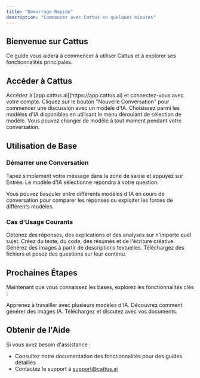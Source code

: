 ```yaml
---
title: "Démarrage Rapide"
description: "Commencez avec Cattus en quelques minutes"
---
```


## Bienvenue sur Cattus

Ce guide vous aidera à commencer à utiliser Cattus et à explorer ses fonctionnalités principales.

## Accéder à Cattus

<Steps>
  <Step title="Se Connecter">
    Accédez à [app.cattus.ai](https://app.cattus.ai) et connectez-vous avec votre compte.
  </Step>

  <Step title="Démarrer une Nouvelle Conversation">
    Cliquez sur le bouton "Nouvelle Conversation" pour commencer une discussion avec un modèle d'IA.
  </Step>

  <Step title="Sélectionner Votre Modèle">
    Choisissez parmi les modèles d'IA disponibles en utilisant le menu déroulant de sélection de modèle. Vous pouvez changer de modèle à tout moment pendant votre conversation.
  </Step>
</Steps>

## Utilisation de Base

### Démarrer une Conversation

Tapez simplement votre message dans la zone de saisie et appuyez sur Entrée. Le modèle d'IA sélectionné répondra à votre question.

<Info>
Vous pouvez basculer entre différents modèles d'IA en cours de conversation pour comparer les réponses ou exploiter les forces de différents modèles.
</Info>

### Cas d'Usage Courants

<CardGroup cols={2}>
  <Card title="Poser des Questions" icon="circle-question">
    Obtenez des réponses, des explications et des analyses sur n'importe quel sujet.
  </Card>
  <Card title="Générer du Contenu" icon="pen-to-square">
    Créez du texte, du code, des résumés et de l'écriture créative.
  </Card>
  <Card title="Créer des Images" icon="palette">
    Générez des images à partir de descriptions textuelles.
  </Card>
  <Card title="Analyser des Documents" icon="file-magnifying-glass">
    Téléchargez des fichiers et posez des questions sur leur contenu.
  </Card>
</CardGroup>

## Prochaines Étapes

Maintenant que vous connaissez les bases, explorez les fonctionnalités clés :

<CardGroup cols={3}>
  <Card
    title="Sélection Multi-Modèles"
    icon="brain"
    href="/fr/features/models"
  >
    Apprenez à travailler avec plusieurs modèles d'IA.
  </Card>
  <Card
    title="Génération d'Images"
    icon="image"
    href="/fr/features/image-generation"
  >
    Découvrez comment générer des images IA.
  </Card>
  <Card
    title="Téléchargement de Fichiers"
    icon="file-arrow-up"
    href="/fr/features/file-upload"
  >
    Téléchargez et discutez avec vos documents.
  </Card>
</CardGroup>

## Obtenir de l'Aide

Si vous avez besoin d'assistance :
- Consultez notre documentation des fonctionnalités pour des guides détaillés
- Contactez le support à [support@cattus.ai](mailto:support@cattus.ai)
